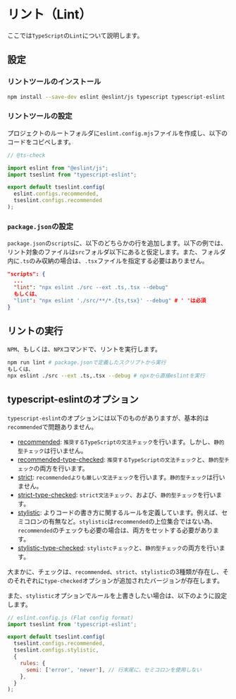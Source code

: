 # リント（Lint）

ここでは`TypeScript`の`Lint`について説明します。

## 設定

### リントツールのインストール

```sh
npm install --save-dev eslint @eslint/js typescript typescript-eslint
```

### リントツールの設定

プロジェクトのルートフォルダに`eslint.config.mjs`ファイルを作成し、以下のコードをコピペします。

```js
// @ts-check

import eslint from "@eslint/js";
import tseslint from "typescript-eslint";

export default tseslint.config(
  eslint.configs.recommended,
  tseslint.configs.recommended
);
```

### `package.json`の設定

`package.json`の`scripts`に、以下のどちらかの行を追加します。以下の例では、リント対象のファイルは`src`フォルダ以下にあると仮定します。また、フォルダ内に`.ts`のみ収納の場合は、`.tsx`ファイルを指定する必要はありません。

```json
"scripts": {
  ...
  "lint": "npx eslint ./src --ext .ts,.tsx --debug"
  もしくは、
  "lint": "npx eslint './src/**/*.{ts,tsx}' --debug" # ' 'は必須
}
```

## リントの実行

`NPM`、もしくは、`NPX`コマンドで、リントを実行します。

```sh
npm run lint # package.jsonで定義したスクリプトから実行
もしくは、
npx eslint ./src --ext .ts,.tsx --debug # npxから直接eslintを実行
```

## typescript-eslintのオプション

`typescript-eslint`のオプションには以下のものがありますが、基本的は`recommended`で問題ありません。

- [recommended](https://typescript-eslint.io/users/configs#recommended): `推奨するTypeScriptの文法チェック`を行います。しかし、`静的型チェック`は行いません。
- [recommended-type-checked](https://typescript-eslint.io/users/configs#recommended-type-checked): `推奨するTypeScriptの文法チェック`と、`静的型チェック`の両方を行います。
- [strict](https://typescript-eslint.io/users/configs#strict): `recommendedよりも厳しい文法チェック`を行います。`静的型チェック`は行いません。
- [strict-type-checked](https://typescript-eslint.io/users/configs#strict-type-checked): `strict文法チェック`、および、`静的型チェック`を行います。
- [stylistic](https://typescript-eslint.io/users/configs#stylistic): よりコードの書き方に関するルールを定義しています。例えば、セミコロンの有無など。`stylistic`は`recommended`の上位集合ではない為、`recommended`のチェックも必要の場合は、両方をセットする必要があります。
- [stylistic-type-checked](https://typescript-eslint.io/users/configs#stylistic-type-checked): `stylistcチェック`と、`静的型チェック`の両方を行います。

大まかに、チェックは、`recommended`、`strict`、`stylistic`の3種類が存在し、そのそれぞれに`type-checked`オプションが追加されたバージョンが存在します。

また、`stylistic`オプションでルールを上書きしたい場合は、以下のように設定します。

```js
// eslint.config.js (Flat config format)
import tseslint from 'typescript-eslint';

export default tseslint.config(
  tseslint.configs.recommended,
  tseslint.configs.stylistic,
  {
    rules: {
      semi: ['error', 'never'], // 行末尾に、セミコロンを使用しない
    },
  }
);
```
